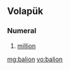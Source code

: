 ==Volapük==

===Numeral===
{{infl|vo|numeral}}

# {{cardinal|lang=vo}} [[million]]

[[mg:balion]]
[[vo:balion]]